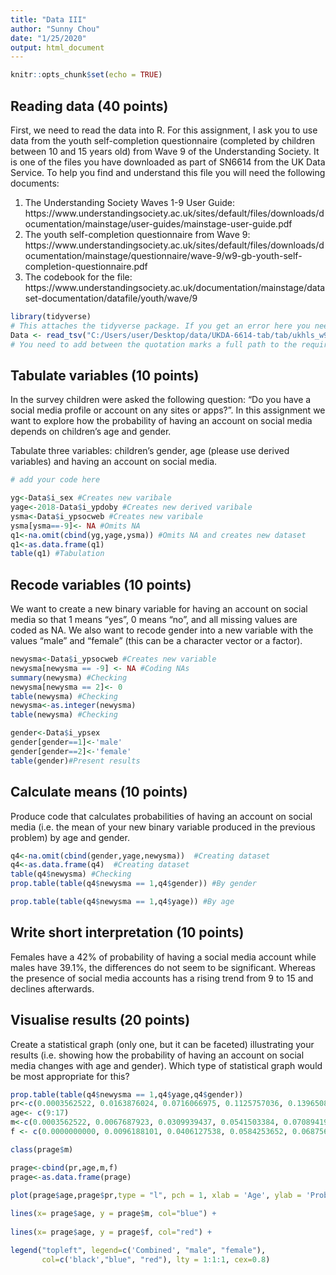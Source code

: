 ```yaml
---
title: "Data III"
author: "Sunny Chou"
date: "1/25/2020"
output: html_document
---
```


```r
knitr::opts_chunk$set(echo = TRUE)
```


## Reading data (40 points)

First, we need to read the data into R. For this assignment, I ask you to use data from the youth self-completion questionnaire (completed by children between 10 and 15 years old) from Wave 9 of the Understanding Society. It is one of the files you have downloaded as part of SN6614 from the UK Data Service. To help you find and understand this file you will need the following documents:

1) The Understanding Society Waves 1-9 User Guide: https://www.understandingsociety.ac.uk/sites/default/files/downloads/documentation/mainstage/user-guides/mainstage-user-guide.pdf
2) The youth self-completion questionnaire from Wave 9: https://www.understandingsociety.ac.uk/sites/default/files/downloads/documentation/mainstage/questionnaire/wave-9/w9-gb-youth-self-completion-questionnaire.pdf
3) The codebook for the file: https://www.understandingsociety.ac.uk/documentation/mainstage/dataset-documentation/datafile/youth/wave/9


```r
library(tidyverse)
# This attaches the tidyverse package. If you get an error here you need to install the package first. 
Data <- read_tsv("C:/Users/user/Desktop/data/UKDA-6614-tab/tab/ukhls_w9/i_youth.tab")
# You need to add between the quotation marks a full path to the required file on your computer.
```

## Tabulate variables (10 points)

In the survey children were asked the following question: "Do you have a social media profile or account on any sites or apps?". In this assignment we want to explore how the probability of having an account on social media depends on children's age and gender.

Tabulate three variables: children's gender, age (please use derived variables) and having an account on social media.

```r
# add your code here

yg<-Data$i_sex #Creates new varibale
yage<-2018-Data$i_ypdoby #Creates new derived varibale
ysma<-Data$i_ypsocweb #Creates new varibale
ysma[ysma==-9]<- NA #Omits NA
q1<-na.omit(cbind(yg,yage,ysma)) #Omits NA and creates new dataset
q1<-as.data.frame(q1) 
table(q1) #Tabulation

```

## Recode variables (10 points)

We want to create a new binary variable for having an account on social media so that 1 means "yes", 0 means "no", and all missing values are coded as NA. We also want to recode gender into a new variable with the values "male" and "female" (this can be a character vector or a factor).

```r

newysma<-Data$i_ypsocweb #Creates new variable
newysma[newysma == -9] <- NA #Coding NAs
summary(newysma) #Checking
newysma[newysma == 2]<- 0
table(newysma) #Checking
newysma<-as.integer(newysma)
table(newysma) #Checking

```

```r
gender<-Data$i_ypsex
gender[gender==1]<-'male'
gender[gender==2]<-'female'
table(gender)#Present results
```

## Calculate means (10 points)

Produce code that calculates probabilities of having an account on social media (i.e. the mean of your new binary variable produced in the previous problem) by age and gender. 

```r
q4<-na.omit(cbind(gender,yage,newysma))  #Creating dataset
q4<-as.data.frame(q4)  #Creating dataset
table(q4$newysma) #Checking
prop.table(table(q4$newysma == 1,q4$gender)) #By gender

```
``` r
prop.table(table(q4$newysma == 1,q4$yage)) #By age
```

## Write short interpretation (10 points)

Females have a 42% of probability of having a social media account while males have 39.1%, the differences do not seem to be significant. Whereas the presence of social media accounts has a rising trend from 9 to 15 and declines afterwards.



## Visualise results (20 points)

Create a statistical graph (only one, but it can be faceted) illustrating your results (i.e. showing how the probability of having an account on social media changes with age and gender). Which type of statistical graph would be most appropriate for this?

```r
prop.table(table(q4$newysma == 1,q4$yage,q4$gender))
pr<-c(0.0003562522, 0.0163876024, 0.0716066975, 0.1125757036, 0.1396508728, 0.1571072319, 0.1610260064, 0.1143569647, 0.0381189882)
age<- c(9:17)
m<-c(0.0003562522, 0.0067687923, 0.0309939437, 0.0541503384, 0.0708941931, 0.0726754542, 0.0769504809, 0.0573566085, 0.0206626291 )
f <- c(0.0000000000, 0.0096188101, 0.0406127538, 0.0584253652, 0.0687566797, 0.0844317777, 0.0840755255, 0.0570003563, 0.0174563591 )

class(prage$m)

prage<-cbind(pr,age,m,f)
prage<-as.data.frame(prage)

plot(prage$age,prage$pr,type = "l", pch = 1, xlab = 'Age', ylab = 'Probability', main = 'Probability of Having Social Media Account with Age and Gender') +
  
lines(x= prage$age, y = prage$m, col="blue") +
  
lines(x= prage$age, y = prage$f, col="red") +

legend("topleft", legend=c('Combined', "male", "female"),
       col=c('black',"blue", "red"), lty = 1:1:1, cex=0.8)


       
```



